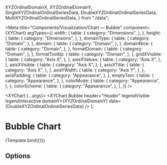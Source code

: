   XYZOrdinalDomainX,
  XYZOrdinalDomainY,
  SingleXYZOrdinalOrdinalSeriesData,
  DoubleXYZOrdinalOrdinalSeriesData,
  MultiXYZOrdinalOrdinalSeriesData,
} from "./data";

<Meta
  title="Components/Visualization/Chart — Bubble"
  component={XYChart}
  argTypes={{
    width: {
      table: {
        category: "Dimensions",
      },
    },
    height: {
      table: {
        category: "Dimensions",
      },
    },
    domainType: {
      table: {
        category: "Domain",
      },
    },
    domain: {
      table: {
        category: "Domain",
      },
    },
    domainNice: {
      table: {
        category: "Domain",
      },
    },
    formatDomain: {
      table: {
        category: "Domain",
      },
    },
    formatTooltip: {
      table: {
        category: "Domain",
      },
    },
    gridXVisible: {
      table: {
        category: "Axis X",
      },
    },
    axisXValues: {
      table: {
        category: "Axis X",
      },
    },
    axisXVisible: {
      table: {
        category: "Axis X",
      },
    },
    axisXTitle: {
      table: {
        category: "Axis X",
      },
    },
    axisYWidth: {
      table: {
        category: "Axis Y",
      },
    },
    axisPadding: {
      table: {
        category: "Appearance",
      },
    },
    emptyText: {
      table: {
        category: "Appearance",
      },
    },
    colorMode: {
      table: {
        category: "Appearance",
      },
    },
    colorScheme: {
      table: {
        category: "Appearance",
      },
    },
  }}
/>


  <XYChart {...args}>
    <XYChart.Bubble
      header="Header"
      legendVisible
      legendInteractive
      domainY={XYZOrdinalDomainY}
      data={DoubleXYZOrdinalOrdinalSeriesData}
    />
  </XYChart>
);

# Bubble Chart

<Description of={XYChart} />

<Canvas withSource="none">
  <Story name="Example" args={{ ...DimensionsProps, domainType: "ordinal", domain: XYZOrdinalDomainX, axisYWidth: 40 }}>
    {Template.bind({})}
  </Story>
</Canvas>

<Canvas withSource="none">
  <Story name="Multiple Panes">
    <XYChart width={600} height={800} domainType="ordinal" domain={XYZOrdinalDomainX} axisYWidth={40}>
      <XYChart.Bubble
        header="Side-by-side"
        legendVisible
        legendInteractive
        domainY={XYZOrdinalDomainY}
        data={SingleXYZOrdinalOrdinalSeriesData}
      />
      <XYChart.Bubble
        legendVisible
        legendInteractive
        domainY={XYZOrdinalDomainY}
        data={DoubleXYZOrdinalOrdinalSeriesData}
      />
    </XYChart>
  </Story>
</Canvas>

## Options

<Canvas>
  <Story name="Header and titles">
    <XYChart
      {...DimensionsProps}
      domainType="ordinal"
      domain={XYZOrdinalDomainX}
      axisYWidth={40}
      axisXTitle="X Axis Title">
      <XYChart.Bubble
        header="Header and titles"
        legendVisible
        legendInteractive
        gridYVisible
        domainY={XYZOrdinalDomainY}
        axisYTitle="Y Axis Title"
        data={DoubleXYZOrdinalOrdinalSeriesData}
      />
    </XYChart>
  </Story>
</Canvas>

<Canvas>
  <Story name="No header, titles, legend">
    <XYChart {...DimensionsProps} domainType="ordinal" domain={XYZOrdinalDomainX} axisYWidth={40} axisXValues={12}>
      <XYChart.Bubble
        gridYVisible
        domainY={XYZOrdinalDomainY}
        data={DoubleXYZOrdinalOrdinalSeriesData}
        tooltipTotalVisible
      />
    </XYChart>
  </Story>
</Canvas>

<Canvas>
  <Story name="Multiple series">
    <XYChart
      width={600}
      height={400}
      domainType="ordinal"
      domain={XYZOrdinalDomainX}
      axisYWidth={40}
      axisXValues={12}
      axisPadding={0}>
      <XYChart.Bubble
        header="Multiple series"
        gridYVisible
        legendVisible
        legendInteractive
        domainY={XYZOrdinalDomainY}
        data={MultiXYZOrdinalOrdinalSeriesData}
        tooltipTotalVisible
      />
    </XYChart>
  </Story>
</Canvas>

<Canvas>
  <Story name="No data">
    <XYChart {...DimensionsProps}>
      <XYChart.Bubble header="Header" emptyText="No performance data available" />
    </XYChart>
  </Story>
</Canvas>

<Canvas>
  <Story name="No data — Domain">
    <XYChart {...DimensionsProps} domainType="ordinal" domain={XYZOrdinalDomainX}>
      <XYChart.Bubble header="Header" domainY={XYZOrdinalDomainY} emptyText="No data available" />
    </XYChart>
  </Story>
</Canvas>
